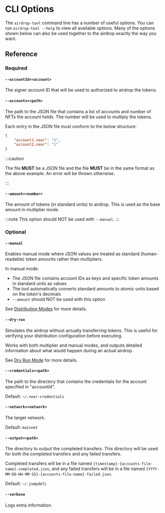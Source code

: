 
# CLI Options

The `airdrop-tool` command line has a number of useful options. You can run `airdrop-tool --help` to view all available options. Many of the options shown below can also be used together to the airdrop exactly the way you want.

## Reference

<TOCInline
  maxHeadingLevel={4}
  toc={toc}
/>

### Required

#### `--accountId=<account>`

The signer account ID that will be used to authorized to airdrop the tokens.

#### `--accounts=<path>`

The path to the JSON file that contains a list of accounts and number of NFTs the account holds. The number will be used to multiply the tokens.

Each entry in the JSON file must conform to the below structure:

```json
{
    "account1.near": "3",
    "account2.near": "1"
}
```

:::caution

The file **MUST** be a JSON file and the file **MUST** be in the same format as the above example. An error will be thrown otherwise.

:::

#### `--amount=<number>`

The amount of tokens (in standard units) to airdrop. This is used as the base amount in multiplier mode.

:::note
This option should NOT be used with `--manual`.
:::

### Optional

#### `--manual`

Enables manual mode where JSON values are treated as standard (human-readable) token amounts rather than multipliers.

In manual mode:
- The JSON file contains account IDs as keys and specific token amounts in standard units as values
- The tool automatically converts standard amounts to atomic units based on the token's decimals
- `--amount` should NOT be used with this option

See [Distribution Modes](../usage/distribution-modes#manual-mode) for more details.

#### `--dry-run`

Simulates the airdrop without actually transferring tokens. This is useful for verifying your distribution configuration before executing.

Works with both multiplier and manual modes, and outputs detailed information about what would happen during an actual airdrop.

See [Dry Run Mode](../usage/distribution-modes#dry-run-mode) for more details.

#### `--credentials=<path>`

The path to the directory that contains the credentials for the account specified in "accountId".

Default: `~/.near-credentials`

#### `--network=<network>`

The target network.

Default: `mainnet`

#### `--output=<path>`

The directory to output the completed transfers. This directory will be used for both the completed transfers and any failed transfers.

Completed transfers will be in a file named `{timestamp}-{accounts-file-name}-completed.json`, and any failed transfers will be in a file named `{YYYY-MM-DD-HH-MM-SS}-{accounts-file-name}-failed.json`.

Default: `~/.jumpdefi`

#### `--verbose`

Logs extra information.
